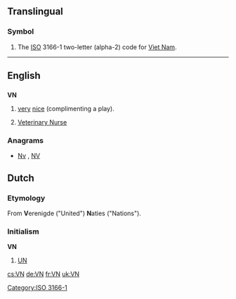 ==Translingual==

===Symbol===
{{head|mul|symbol}}

# The [[ISO]] 3166-1 two-letter (alpha-2) code for [[Viet Nam]].

[[Category:ISO 3166-1]]
----

==English==

==={{initialism}}===
'''VN'''

# {{online gaming}} [[very]] [[nice]] (complimenting a play).
# {{Ireland}}{{UK}}{{New Zealand}}{{Australia}}{{South Africa}}[[Veterinary Nurse]]
===Anagrams===
* [[Nv#English|Nv]] , [[NV#English|NV]]

==Dutch==

===Etymology===
From '''V'''erenigde ("United") '''N'''aties ("Nations").

===Initialism===
'''VN'''
#[[UN#English|UN]]

[[cs:VN]]
[[de:VN]]
[[fr:VN]]
[[uk:VN]]
